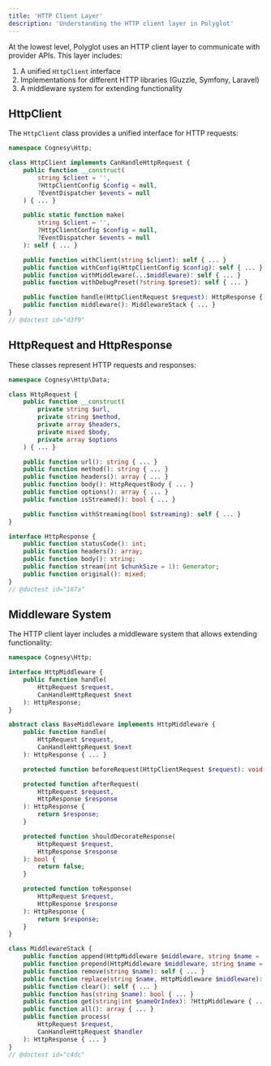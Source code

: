 ```yaml
---
title: 'HTTP Client Layer'
description: 'Understanding the HTTP client layer in Polyglot'
---
```


At the lowest level, Polyglot uses an HTTP client layer to communicate with provider APIs. This layer includes:

1. A unified `HttpClient` interface
2. Implementations for different HTTP libraries (Guzzle, Symfony, Laravel)
3. A middleware system for extending functionality


## HttpClient

The `HttpClient` class provides a unified interface for HTTP requests:

```php
namespace Cognesy\Http;

class HttpClient implements CanHandleHttpRequest {
    public function __construct(
        string $client = '',
        ?HttpClientConfig $config = null,
        ?EventDispatcher $events = null
    ) { ... }

    public static function make(
        string $client = '',
        ?HttpClientConfig $config = null,
        ?EventDispatcher $events = null
    ): self { ... }

    public function withClient(string $client): self { ... }
    public function withConfig(HttpClientConfig $config): self { ... }
    public function withMiddleware(...$middleware): self { ... }
    public function withDebugPreset(?string $preset): self { ... }

    public function handle(HttpClientRequest $request): HttpResponse { ... }
    public function middleware(): MiddlewareStack { ... }
}
// @doctest id="d3f9"
```



## HttpRequest and HttpResponse

These classes represent HTTP requests and responses:

```php
namespace Cognesy\Http\Data;

class HttpRequest {
    public function __construct(
        private string $url,
        private string $method,
        private array $headers,
        private mixed $body,
        private array $options
    ) { ... }

    public function url(): string { ... }
    public function method(): string { ... }
    public function headers(): array { ... }
    public function body(): HttpRequestBody { ... }
    public function options(): array { ... }
    public function isStreamed(): bool { ... }

    public function withStreaming(bool $streaming): self { ... }
}

interface HttpResponse {
    public function statusCode(): int;
    public function headers(): array;
    public function body(): string;
    public function stream(int $chunkSize = 1): Generator;
    public function original(): mixed;
}
// @doctest id="167a"
```



## Middleware System

The HTTP client layer includes a middleware system that allows extending functionality:

```php
namespace Cognesy\Http;

interface HttpMiddleware {
    public function handle(
        HttpRequest $request,
        CanHandleHttpRequest $next
    ): HttpResponse;
}

abstract class BaseMiddleware implements HttpMiddleware {
    public function handle(
        HttpRequest $request,
        CanHandleHttpRequest $next
    ): HttpResponse { ... }

    protected function beforeRequest(HttpClientRequest $request): void {}

    protected function afterRequest(
        HttpRequest $request,
        HttpResponse $response
    ): HttpResponse {
        return $response;
    }

    protected function shouldDecorateResponse(
        HttpRequest $request,
        HttpResponse $response
    ): bool {
        return false;
    }

    protected function toResponse(
        HttpRequest $request,
        HttpResponse $response
    ): HttpResponse {
        return $response;
    }
}

class MiddlewareStack {
    public function append(HttpMiddleware $middleware, string $name = ''): self { ... }
    public function prepend(HttpMiddleware $middleware, string $name = ''): self { ... }
    public function remove(string $name): self { ... }
    public function replace(string $name, HttpMiddleware $middleware): self { ... }
    public function clear(): self { ... }
    public function has(string $name): bool { ... }
    public function get(string|int $nameOrIndex): ?HttpMiddleware { ... }
    public function all(): array { ... }
    public function process(
        HttpRequest $request,
        CanHandleHttpRequest $handler
    ): HttpResponse { ... }
}
// @doctest id="c4dc"
```
